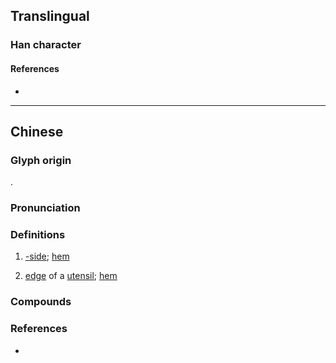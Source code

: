 {{character info}}
==Translingual==

===Han character===
{{Han char|rn=32|rad=土|as=11|sn=14|four=48117|canj=GJJN|ids=⿰土乾}}

====References====
* {{Han ref|kx=0238.191|hdz=10478.040|uh=5898|ud=22680|bh=E159|bd=57689}}

----

==Chinese==
{{zh-forms}}

===Glyph origin===
{{Han compound|土|乾|c1=s|c2=p|t1=soil; earth|ls=psc|no_och2=y}}.

===Pronunciation===
{{zh-pron
|m=qián
|c=kin4
|mn=kîⁿ
|mn-t=gin5
|cat=
}}

===Definitions===
{{zh-hanzi}}

# {{lb|zh|Min Nan}} [[-side]]; [[hem]]
#: {{zh-x|小溪墘|brook'''side'''|MN}}
# {{lb|zh|Min Nan}} [[edge]] of a [[utensil]]; [[hem]]

===Compounds===
{{zh-der|海墘|車路墘|田墘|溪仔墘:khe-á-kîⁿ;Min Nan|路墘}}

===References===
* {{R:yue:mfccd}}